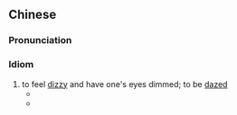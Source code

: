 {{also|头昏眼花}}
==Chinese==
{{zh-forms|s=头昏眼花|type=22}}

===Pronunciation===
{{zh-pron
|m=tóuhūnyǎnhuā
|cat=id
}}

===Idiom===
{{zh-idiom}}

# to feel [[dizzy]] and have one's eyes dimmed; to be [[dazed]]
#* {{zh-x|你 有 點 '''頭昏眼花''' 了。|You are a little '''groggy'''.}}
#* {{zh-x|我們 被 猛烈 的 風 吹 得 '''頭昏眼花'''。|We were '''dizzied''' by the beating wind.}}